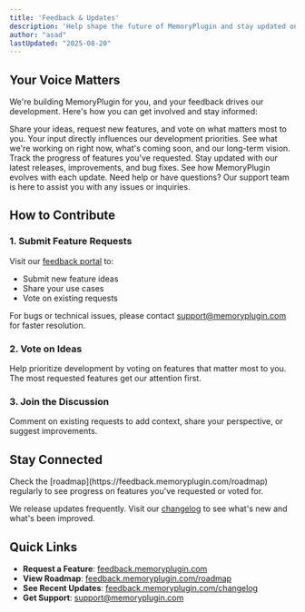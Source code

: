 ```yaml
---
title: 'Feedback & Updates'
description: 'Help shape the future of MemoryPlugin and stay updated on our progress'
author: "asad"
lastUpdated: "2025-08-20"
---
```



<ArticleInfo author="asad" lastUpdated="2025-08-20" />

## Your Voice Matters

We're building MemoryPlugin for you, and your feedback drives our development. Here's how you can get involved and stay informed:

<CardGroup cols={2}>
  <Card
    title="Feature Requests & Feedback"
    icon="comment"
    href="https://feedback.memoryplugin.com"
  >
    Share your ideas, request new features, and vote on what matters most to you. Your input directly influences our development priorities.
  </Card>
  <Card
    title="Product Roadmap"
    icon="map"
    href="https://feedback.memoryplugin.com/roadmap"
  >
    See what we're working on right now, what's coming soon, and our long-term vision. Track the progress of features you've requested.
  </Card>
  <Card
    title="Changelog"
    icon="list"
    href="https://feedback.memoryplugin.com/changelog"
  >
    Stay updated with our latest releases, improvements, and bug fixes. See how MemoryPlugin evolves with each update.
  </Card>
  <Card
    title="Support"
    icon="envelope"
    href="mailto:support@memoryplugin.com"
  >
    Need help or have questions? Our support team is here to assist you with any issues or inquiries.
  </Card>
</CardGroup>

## How to Contribute

### 1. Submit Feature Requests
Visit our [feedback portal](https://feedback.memoryplugin.com) to:
- Submit new feature ideas
- Share your use cases
- Vote on existing requests

For bugs or technical issues, please contact [support@memoryplugin.com](mailto:support@memoryplugin.com) for faster resolution.

### 2. Vote on Ideas
Help prioritize development by voting on features that matter most to you. The most requested features get our attention first.

### 3. Join the Discussion
Comment on existing requests to add context, share your perspective, or suggest improvements.

## Stay Connected

<Info>
Check the [roadmap](https://feedback.memoryplugin.com/roadmap) regularly to see progress on features you've requested or voted for.
</Info>

We release updates frequently. Visit our [changelog](https://feedback.memoryplugin.com/changelog) to see what's new and what's been improved.

## Quick Links

- **Request a Feature**: [feedback.memoryplugin.com](https://feedback.memoryplugin.com)
- **View Roadmap**: [feedback.memoryplugin.com/roadmap](https://feedback.memoryplugin.com/roadmap)
- **See Recent Updates**: [feedback.memoryplugin.com/changelog](https://feedback.memoryplugin.com/changelog)
- **Get Support**: [support@memoryplugin.com](mailto:support@memoryplugin.com)